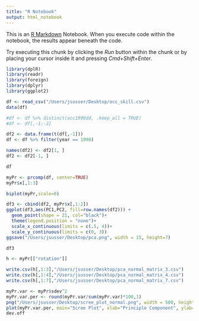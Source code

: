 ```yaml
---
title: "R Notebook"
output: html_notebook
---
```


This is an [R Markdown](http://rmarkdown.rstudio.com) Notebook. When you execute code within the notebook, the results appear beneath the code. 

Try executing this chunk by clicking the *Run* button within the chunk or by placing your cursor inside it and pressing *Cmd+Shift+Enter*. 

```r
library(dplR)
library(readr)
library(foreign)
library(dplyr)
library(ggplot2)
```

```r
df <- read_csv("/Users/jsusser/Desktop/occ_skill.csv")
data(df)

#df <- df %>% distinct(occ1990dd, .keep_all = TRUE)
#df <- df[,-1:-2]

df2 <- data.frame(t(df[,-1]))
df <- df %>% filter(year == 1990)

names(df2) <- df2[1, ]
df2 <- df2[-1, ]

df
```



```r
myPr <- prcomp(df, center=TRUE)
myPr$x[,1:3]
```


```r
biplot(myPr,scale=0)
```


```r
df3 <- cbind(df2, myPr$x[,1:2])
ggplot(df3,aes(PC1,PC2, fill=row.names(df2))) +
  geom_point(shape = 21, col="black")+
  theme(legend.position = "none")+
  scale_x_continuous(limits = c(.5, 4))+
  scale_y_continuous(limits = c(0, 3))
ggsave("/Users/jsusser/Desktop/pca.png", width = 15, height=7)
```


```r
df3
```


```r
h <- myPr[["rotation"]]

write.csv(h[,1:3],"/Users/jsusser/Desktop/pca_normal_matrix_3.csv")
write.csv(h[,1:4],"/Users/jsusser/Desktop/pca_normal_matrix_4.csv")
write.csv(h[,1:7],"/Users/jsusser/Desktop/pca_normal_matrix_7.csv")
```


```r
myPr.var <- myPr$sdev^2
myPr.var.per <- round(myPr.var/sum(myPr.var)*100,1)
png("/Users/jsusser/Desktop/scree_plot_normal.png", width = 500, height = 500)
plot(myPr.var.per, main="Scree Plot", xlab="Principle Component", ylab="Percent Variation")
dev.off
```


